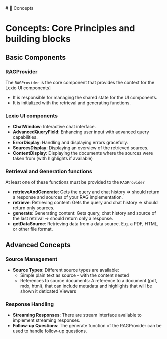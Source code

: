 
<Meta title="Concepts" />
# 🚀 Concepts

# Concepts: Core Principles and building blocks

## Basic Components

### RAGProvider
The `RAGProvider` is the core component that provides the context for the Lexio UI components]
 - It is responsible for managing the shared state for the UI components.
 - It is initialized with the retrieval and generating functions.


### Lexio UI components
- **ChatWindow**: Interactive chat interface.
- **AdvancedQueryField**: Enhancing user input with advanced query capabilities.
- **ErrorDisplay**: Handling and displaying errors gracefully.
- **SourcesDisplay**: Displaying an overview of the retrieved sources.
- **ContentDisplay**: Displaying the documents where the sources were taken from (with highlights if available)

### Retrieval and Generation functions
At least one of these functions must be provided to the `RAGProvider`
- **retrieveAndGenerate**: Gets the query and chat history => should return a response and sources of your RAG implementation. 
- **retrieve**: Retrieving content: Gets the query and chat history =>  should return only sources.
- **generate**: Generating content: Gets query, chat history and source of the last retrival => should return only a response.
- **getDataSource**: Retrieving data from a data source. E.g. a PDF, HTML, or other file format.


## Advanced Concepts

### Source Management
- **Source Types**: Different source types are available:
    -  Simple plain text as source - with the content nested 
    -  References to source documents: A reference to a document (pdf, mdx, html), that can include metadata and highlights that will be shown it deticated Viewers


### Response Handling
- **Streaming Responses**: There are stream interface available to implement streaming responses.
- **Follow-up Questions**: The generate function of the RAGProvider can be used to handle follow-up questions.
